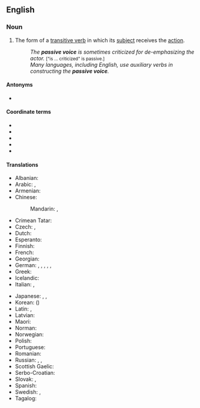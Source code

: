 {{also|passive-voice}}
==English==
{{examples|examples=* "The ball '''was kicked''' by Fred." (as opposed to "Fred '''kicked''' the ball.")}}

===Noun===
{{en-noun|-|passive voices}}

# {{lb|en|grammar}} The form of a [[transitive verb]] in which its [[subject]] receives the [[action]].
#: ''The '''passive voice''' is sometimes criticized for de-emphasizing the actor.'' <small>["is ... criticized" is passive.]</small>
#: ''Many languages, including English, use auxiliary verbs in constructing the '''passive voice'''.''

====Antonyms====
* {{l|en|active voice}}

====Coordinate terms====
* {{l|en|active voice}}
* {{l|en|antipassive voice}}
* {{l|en|mediopassive voice}}
* {{l|en|middle voice}}
* {{l|en|reflexive verb}}

====Translations====
{{trans-top|grammatical term}}
* Albanian: {{t+|sq|pësore|f}}
* Arabic: {{t|ar|صِيغَة مَجْهُول|f|tr=ṣīḡat majhūl}}, {{t|ar|مَبْنِي مَجْهُول|m}}
* Armenian: {{t+|hy|կրավորական սեռ}}
* Chinese:
*: Mandarin: {{t|cmn|被動語態|sc=Hani}}, {{t|cmn|被动语态|tr=bèidòng yǔtài|sc=Hani}}
* Crimean Tatar: {{t|crh|etilgen derece}}
* Czech: {{t|cs|trpný rod|m}}, {{t|cs|pasivum|n}}
* Dutch: {{t+|nl|lijdende vorm|m}}
* Esperanto: {{t|eo|pasiva voĉo}}
* Finnish: {{t+|fi|passiivi}}
* French: {{t+|fr|voix passive|f}}
* Georgian: {{t|ka|ვნებითი გვარი}}
* German: {{t+|de|Leideform|f}}, {{t|de|Leidform|f}}, {{t|de|Leidensform|f}}, {{t+|de|Passiv|n}}, {{t|de|Passivum|n}}, {{t|de|Passivform|f}}
* Greek: {{t+|el|παθητική φωνή|f}}
* Icelandic: {{t+|is|þolmynd|f}}
* Italian: {{t|it|forma passiva|f}}, {{t+|it|passivo|m}}
{{trans-mid}}
* Japanese: {{t|ja|所相|tr=しょそう, shosō}}, {{t+|ja|受動態|tr=じゅどうたい, judōtai}}, {{t|ja|受身|tr=うけみ, ukemi|sc=Jpan}}
* Korean: {{t+|ko|수동태}} ({{t+|ko|受動態|sc=Hani}})
* Latin: {{t|la|genus passivum}}, {{t|la|passivum}}
* Latvian: {{t|lv|ciešamā kārta|f}}
* Maori: {{t|mi|whakahāngū}}
* Norman: {{t|nrf|passif|m}}
* Norwegian: {{t+|no|passiv}}
* Polish: {{t+|pl|strona bierna|f}}
* Portuguese: {{t+|pt|voz passiva|f}}
* Romanian: {{t|ro|diateză pasivă|f}}
* Russian: {{t+|ru|страда́тельный зало́г|m}}, {{t+|ru|пассив|m}}, {{t+|ru|пасси́вный зало́г|m}}
* Scottish Gaelic: {{t|gd|guth fulangach|m}}
* Serbo-Croatian: {{t+|sh|pasiv|m}}
* Slovak: {{t|sk|trpný rod}}, {{t|sk|pasívum}}
* Spanish: {{t|es|voz pasiva|f}}
* Swedish: {{t+|sv|passivum|n}}, {{t|sv|passiv form|c}}
* Tagalog: {{t|tl|tinig-balintiyak}}
{{trans-bottom}}